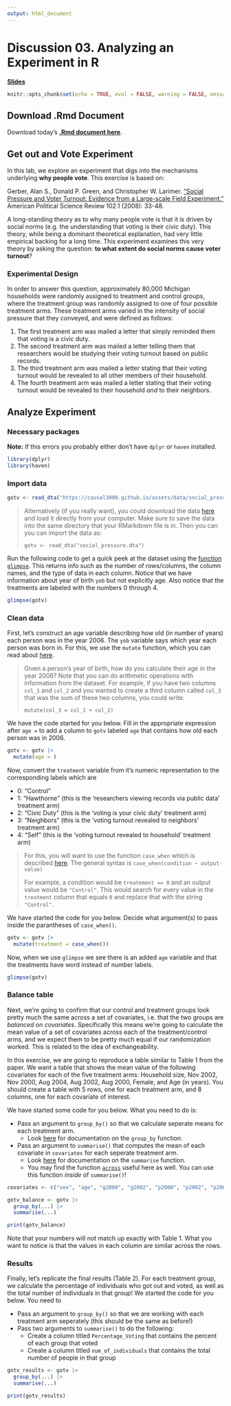 ```yaml
---
output: html_document
---
```


# Discussion 03. Analyzing an Experiment in R {-}


[**Slides**](assets/discussions/discussion3-analyzing-experiment.pdf)

```r
knitr::opts_chunk$set(echo = TRUE, eval = FALSE, warning = FALSE, message = FALSE)
```

## Download .Rmd Document

Download today's [**.Rmd document here**](assets/discussions/discussion3.Rmd).


## Get out and Vote Experiment

In this lab, we explore an experiment that digs into the mechanisms
underlying __why people vote__. This exercise is based on: 

Gerber, Alan S., Donald P. Green, and Christopher W. Larimer. ["Social Pressure and Voter Turnout: Evidence from a Large-scale Field Experiment."](https://www.cambridge.org/core/journals/american-political-science-review/article/social-pressure-and-voter-turnout-evidence-from-a-largescale-field-experiment/11E84AF4C0B7FBD1D20C855972C2C3EB#) American Political Science Review 102.1 (2008): 33-48.

A long-standing theory as to why many people
vote is that it is driven by social norms (e.g. the understanding that voting
is their civic duty). This theory, while being a dominant theoretical 
explanation, had very little empirical backing for a long time. This experiment
examines this very theory by asking the question:
__to what extent do social norms cause voter turnout__?

### Experimental Design

In order to answer this question, approximately 80,000 Michigan households
were randomly assigned to treatment and control groups, where the treatment
group was randomly assigned to one of four possible treatment arms. These
treatment arms varied in the intensity of social pressure that they conveyed,
and were defined as follows:

1. The first treatment arm was mailed a letter that simply reminded them that
voting is a civic duty.
2. The second treatment arm was mailed a letter telling them that researchers
would be studying their voting turnout based on public records.
3. The third treatment arm was mailed a letter stating that their voting turnout 
would be revealed to all other members of their household.
4. The fourth treatment arm was mailed a letter stating that their voting turnout
would be revealed to their household *and* to their neighbors.

## Analyze Experiment

### Necessary packages

__Note:__ If this errors you probably either don't have `dplyr` or `haven`
installed.

```r
library(dplyr)
library(haven)
```

### Import data
```r
gotv <- read_dta("https://causal3900.github.io/assets/data/social_pressure.dta")
```

> Alternatively (if you really want), you could download the data [here](assets/data/social_pressure.dta) and load it directly from your computer. Make sure to save the data into the same directory that your RMarkdown file is in. 
> Then you can you can import the data as:
>
> `gotv <- read_dta("social_pressure.dta")`

Run the following code to get a quick peek at the dataset using the [function `glimpse`](https://dplyr.tidyverse.org/reference/glimpse.html). This returns info such as the number of rows/columns, the column names, and the type of data in each column. Notice that we have information about year of birth `yob` but not explicitly age. Also notice that the treatments are labeled with the numbers 0 through 4.
```r
glimpse(gotv)
```

### Clean data

First, let's construct an age variable describing how old (in number of years)
each person was in the year 2006. The `yob` variable says which year each person
was born in. For this, we use the `mutate` function, which you can read about [here](https://dplyr.tidyverse.org/reference/mutate.html). 

> Given a person's year of birth, how do you calculate their age in the year 2006? Note that you can do arithmetic operations with information from the dataset. For example, if you have two columns `col_1` and `col_2` and you wanted to create a third column called `col_3` that was the sum of these two columns, you could write:
>
> `mutate(col_3 = col_1 + col_2)`

We have the code started for you below. Fill in the appropriate expression after `age = ` to add a column to `gotv` labeled `age` that contains how old each person was in 2006.

```r
gotv <- gotv |>
  mutate(age = )
```

Now, convert the `treatment` variable from it's numeric representation to the
corresponding labels which are

- 0: "Control" 
- 1: "Hawthorne" (this is the 'researchers viewing records via public data' treatment arm)
- 2: "Civic Duty" (this is the 'voting is your civic duty' treatment arm)
- 3: "Neighbors" (this is the 'voting turnout revealed to neighbors' treatment arm)
- 4: "Self" (this is the 'voting turnout revealed to household' treatment arm)


> For this, you will want to use the function `case_when` which is described [here](https://www.sharpsightlabs.com/blog/case-when-r/).
> The general syntax is `case_when(condition ~ output-value)`
> 
> For example, a condition would be `treatement == 0` and an output value would be `"Control"`. This would search for every value in the `treatment` column that equals `0` and replace that with the string `"Control"`.


We have started the code for you below. Decide what argument(s) to pass inside the parantheses of `case_when()`.
```r
gotv <- gotv |>
  mutate(treatment = case_when()) 
```

Now, when we use `glimpse` we see there is an added `age` variable and that the treatments have word instead of number labels.
```r
glimpse(gotv)
```

### Balance table

Next, we're going to confirm that our control and treatment groups look pretty
much the same across a set of covariates, i.e. that the two groups are *balanced on covariates*. Specifically this means we're going to calculate the mean value of a set of covariates across each of the treatment/control
arms, and we expect them to be pretty much equal if our randomization worked. This is related to the idea of exchangeability.

In this exercise, we are going to reproduce a table similar to Table 1 from the paper. We want a table that shows the mean value of the following covariates for each of the five treatment arms: Household size, Nov 2002, Nov 2000, Aug 2004, Aug 2002, Aug 2000, Female, and Age (in years). You should create a table with 5 rows, one for each treatment arm, and 8 columns, one for each covariate of interest. 

We have started some code for you below. What you need to do is:

- Pass an argument to `group_by()` so that we calculate seperate means for each treatment arm.
  - Look [here](https://dplyr.tidyverse.org/reference/group_by.html) for documentation on the `group_by` function.
- Pass an argument to `summarise()` that computes the mean of each covariate in `covariates` for each seperate treatment arm.
  - Look [here](https://dplyr.tidyverse.org/reference/summarise.html) for documentation on the `summarise` function.
  - You may find the function [`across`](https://dplyr.tidyverse.org/reference/across.html) useful here as well. You can use this function *inside* of `summarise()`!

```r
covariates <- c("sex", "age", "g2000", "g2002", "p2000", "p2002", "p2004", "hh_size")

gotv_balance <- gotv |>
  group_by(...) |>
  summarise(...)

print(gotv_balance)
```

Note that your numbers will not match up exactly with Table 1. What you want to notice is that the values in each column are similar across the rows.

### Results

Finally, let's replicate the final results (Table 2). For each treatment group, we calculate the percentage of individuals who got out and voted, as well as the total number of individuals in that group! We started the code for you below. You need to 

- Pass an argument to `group_by()` so that we are working with each treatment arm seperately (this should be the same as before!)
- Pass two arguments to `summarise()` to do the following:
  - Create a column titled `Percentage_Voting` that contains the percent of each group that voted
  - Create a column titled `num_of_individuals` that contains the total number of people in that group

```r
gotv_results <- gotv |>
  group_by(...) |>
  summarise(...)

print(gotv_results)
```

